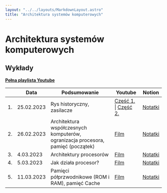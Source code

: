 ```yaml
---
layout: "../../layouts/MarkdownLayout.astro"
title: "Architektura systemów komputerowych"
---
```


# Architektura systemów komputerowych

## Wykłady

[**Pełna playlista Youtube**](https://www.youtube.com/playlist?list=PLxnzOnUpNzMBcamvzq0ktoyRrVv7d7crM)

<div class="overflow-auto">

|     | Data       | Podsumowanie                                                                    | Youtube                                                                              | Notion                                                                                                                           |
| --- | ---------- | ------------------------------------------------------------------------------- | ------------------------------------------------------------------------------------ | -------------------------------------------------------------------------------------------------------------------------------- |
| 1.  | 25.02.2023 | Rys historyczny, zasilacze                                                      | [Część 1.](https://youtu.be/YwQCp4BLqBo) \| [Część 2.](https://youtu.be/F5bRQQndTp8) | [Notatki](https://zippy-tamarillo-525.notion.site/Architektura-System-w-Komputerowych-Wyk-ad-1-91fce88c9d8f4f7ebbcef8c9a075eb86) |
| 2.  | 26.02.2023 | Architektura współczesnych komputerów, ogranizacja procesora, pamięć (początek) | [Film](https://youtu.be/rekkn6gavxM)                                                 | [Notatki](https://zippy-tamarillo-525.notion.site/Architektura-System-w-Komputerowych-Wyk-ad-2-73ad1aa0e5374145b9c4954337115d04) |
| 3.  | 4.03.2023  | Architektury procesorów                                                         | [Film](https://youtu.be/5Ho1fsppn6M)                                                 | [Notatki](https://zippy-tamarillo-525.notion.site/Architektura-System-w-Komputerowych-Wyk-ad-3-8179325aaa224cd5a1b312a7fb4945e6) |
| 4.  | 5.03.2023  | Jak działa procesor?                                                            | [Film](https://youtu.be/n_oWUbs9ejs)                                                 | [Notatki](https://zippy-tamarillo-525.notion.site/Architektura-System-w-Komputerowych-Wyk-ad-4-bcd22249388648099dfca0eeab410062) |
| 5.  | 11.03.2023 | Pamięci półprzwodnikowe (ROM i RAM), pamięć Cache                               | [Film](https://youtu.be/6qojpGamM6g)                                                 | [Notatki](https://zippy-tamarillo-525.notion.site/Architektura-System-w-Komputerowych-Wyk-ad-5-4c1634bcef914f779833560d2137e402) |

</div>
